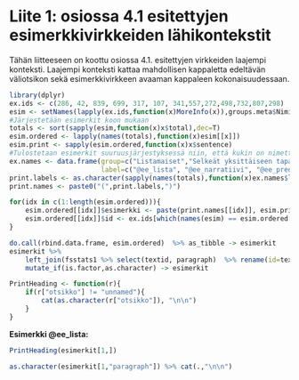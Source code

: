 # Liite 1: osiossa 4.1 esitettyjen esimerkkivirkkeiden lähikontekstit

Tähän liitteeseen on koottu osiossa 4.1. esitettyjen virkkeiden laajempi
konteksti. Laajempi konteksti kattaa mahdollisen kappaletta edeltävän 
väliotsikon sekä esimerkkivirkkeen avaaman kappaleen kokonaisuudessaan.

```r

library(dplyr)
ex.ids <- c(286, 42, 839, 699, 317, 107, 341,557,272,498,732,807,298)
esim <- setNames(lapply(ex.ids,function(x)MoreInfo(x)),groups.meta$Nimi)
#Järjestetään esimerkit koon mukaan
totals <- sort(sapply(esim,function(x)x$total),dec=T)
esim.ordered <- lapply(names(totals),function(x)esim[[x]])
esim.print <- sapply(esim.ordered,function(x)x$sentence)
#Tulostetaan esimerkit suuruusjärjestyksessä niin, että kukin on nimetty loogisesti
ex.names <- data.frame(group=c("Listamaiset","Selkeät yksittäiseen tapahtumaan keskittyvät narratiivit","asuin paikassa x","pari sanaa asumisesta","Linkki","yleistys","Ennakoivat","ennakoivien ja predikoivien välimaasto","oma kokemus","Yliopisto (maggy) tarjosi","Suurin osa opiskelijoista","Kontrasti","asunnon ja asumisen staattinen kuvailu"),
                       label=c("@ee_lista", "@ee_narratiivi", "@ee_predikaatti", "@ee_parisanaa", "@ee_linkki", "@ee_yleistys", "@ee_ennakoivat", "@ee_valimaasto", "@ee_omakokemus", "@ee_maggytarjosi", "@ee_suurionsa", "@ee_kontrasti", "@ee_staattinen"))
print.labels <- as.character(sapply(names(totals),function(x)ex.names$label[ex.names$group==x]))
print.names <- paste0("(",print.labels,")")

for(idx in c(1:length(esim.ordered))){
    esim.ordered[[idx]]$esimerkki <- paste(print.names[[idx]], esim.print[[idx]])
    esim.ordered[[idx]]$id <- ex.ids[which(names(esim) == esim.ordered[[idx]]$group)]
}

do.call(rbind.data.frame, esim.ordered)  %>% as_tibble -> esimerkit
esimerkit %>% 
    left_join(fsstats1 %>% select(textid, paragraph)  %>% rename(id=textid), by=c("id")) %>% 
    mutate_if(is.factor,as.character) -> esimerkit

PrintHeading <- function(r){
    if(r["otsikko"] != "unnamed"){
        cat(as.character(r["otsikko"]), "\n\n")
    }
}

```

**Esimerkki @ee_lista:**


```r

PrintHeading(esimerkit[1,])

as.character(esimerkit[1,"paragraph"]) %>% cat(.,"\n\n")

```




